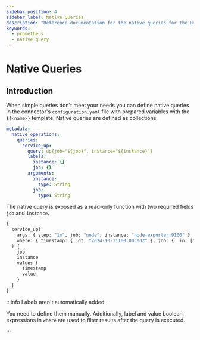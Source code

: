 ```yaml
---
sidebar_position: 4
sidebar_label: Native Queries
description: "Reference documentation for the native queries for the Hasura Prometheus connector."
keywords:
  - prometheus
  - native query
---
```


# Native Queries

## Introduction

When simple queries don't meet your needs you can define native queries in the connector's `configuration.yaml` file with
prepared variables with the `${<name>}` template. Native queries are defined as collections.

```yaml
metadata:
  native_operations:
    queries:
      service_up:
        query: up{job="${job}", instance="${instance}"}
        labels:
          instance: {}
          job: {}
        arguments:
          instance:
            type: String
          job:
            type: String
```

The native query is exposed as a read-only function with two required fields `job` and `instance`.

```graphql
{
  service_up(
    args: { step: "1m", job: "node", instance: "node-exporter:9100" }
    where: { timestamp: { _gt: "2024-10-11T00:00:00Z" }, job: { _in: ["node"] } }
  ) {
    job
    instance
    values {
      timestamp
      value
    }
  }
}
```

:::info Labels aren't automatically added.

You need to define them manually. Additionally, label and value boolean expressions in `where` are used to filter
results after the query is executed.

:::
